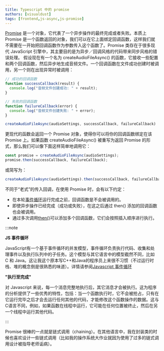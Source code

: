 ```yaml
---
title: Typescript 中的 promise
authors: [visualdust]
tags: [frontend,js-async,js-promise]
---
```


[Promise](https://developer.mozilla.org/en-US/docs/Web/JavaScript/Reference/Global_Objects/Promise) 是一个对象，它代表了一个异步操作的最终完成或者失败。本质上 Promise 是一个函数返回的对象，我们可以在它上面绑定回调函数，这样我们就不需要在一开始把回调函数作为参数传入这个函数了。Promise 类存在于很多现代 JavaScript 引擎中，其主要目的是为异步／回调风格的代码带来同步风格的错误处理。
假设现在有一个名为 createAudioFileAsync() 的函数，它接收一些配置和两个回调函数，然后异步地生成音频文件。一个回调函数在文件成功创建时被调用，另一个则在出现异常时被调用：

```typescript
// 成功的回调函数
function successCallback(result) {
  console.log("音频文件创建成功: " + result);
}

// 失败的回调函数
function failureCallback(error) {
  console.log("音频文件创建失败: " + error);
}

createAudioFileAsync(audioSettings, successCallback, failureCallback)
```

更现代的函数会返回一个 Promise 对象，使得你可以将你的回调函数绑定在该 Promise 上。如果函数 createAudioFileAsync() 被重写为返回 Promise 的形式，那么我们可以像下面这样简单地调用它：

```typescript
const promise = createAudioFileAsync(audioSettings);
promise.then(successCallback, failureCallback);
```

或简写为：

```typescript
createAudioFileAsync(audioSettings).then(successCallback, failureCallback);
```

不同于“老式”的传入回调，在使用 Promise 时，会有以下约定：

- 在本轮[事件循环](https://developer.mozilla.org/en-US/docs/Web/JavaScript/EventLoop#run-to-completion)运行完成之前，回调函数是不会被调用的。
- 即使异步操作已经完成（成功或失败），在这之后通过 then() 添加的回调函数也会被调用。
- 通过多次调用[then()](https://developer.mozilla.org/en-US/docs/Web/JavaScript/Reference/Global_Objects/Promise/then)可以添加多个回调函数，它们会按照插入顺序进行执行。

:::note

__JS 事件循环__

JavaScript有一个基于事件循环的并发模型，事件循环负责执行代码、收集和处理事件以及执行队列中的子任务。这个模型与其它语言中的模型截然不同，比如 C 和 Java。这让我这个原本写C++和Java的程序员上来很不习惯（不过运行时栈、堆的概念倒是很熟悉的味道）。详情请参阅[Javascript 事件循环](https://developer.mozilla.org/en-US/docs/Web/JavaScript/EventLoop)

__"执行至完成"__

对 Javascript 来说，每一个消息完整地执行后，其它消息才会被执行。这为程序的分析提供了一些优秀的特性，包括：当一个函数执行时，它不会被抢占，只有在它运行完毕之后才会去运行任何其他的代码，才能修改这个函数操作的数据。这与C语言不同，例如，如果函数在线程中运行，它可能在任何位置被终止，然后在另一个线程中运行其他代码。

:::

Promise 很棒的一点就是链式调用（chaining）。在其他语言中，我在封装类的时候也喜欢设计一些链式调用（比如我的操作系统大作业就因为使用了过多的链式调用设计被指导老师诟病）。
